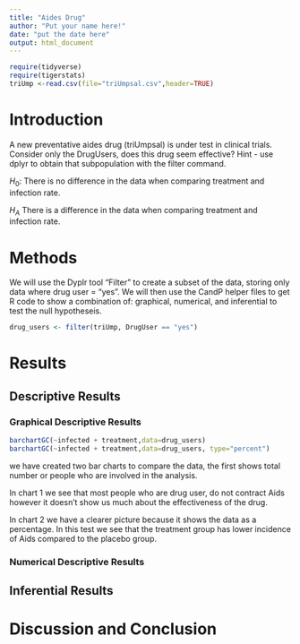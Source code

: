 ```yaml
---
title: "Aides Drug"
author: "Put your name here!"
date: "put the date here"
output: html_document
---
```


```r
require(tidyverse)
require(tigerstats)
triUmp <-read.csv(file="triUmpsal.csv",header=TRUE)
```


# Introduction

<!--In this section you explain what you are trying to show.  Where did the data come from?  What is the research or other question you are trying to answer?.  If you skimp in this section expect to be marked down in your grade. Paint a picture of the project a couple of paragraphs is expected!-->

A new  preventative aides drug (triUmpsal) is under test in clinical trials. Consider only the DrugUsers, does this drug seem effective?  Hint - use dplyr to obtain that subpopulation with the filter command.

$H_0$: There is no difference in the data when comparing treatment and infection rate.

$H_A$ There is a difference in the data when comparing treatment and infection rate.



# Methods


We will use the Dyplr tool "Filter" to create a subset of the data, storing only data where drug user = "yes".
We will then use the CandP helper files to get R code to show a combination of:  graphical, numerical, and inferential to test the null hypotheseis.

```r
drug_users <- filter(triUmp, DrugUser == "yes")
```


<!--Decide on your methods:  use "variable analysis" or other appropriate descriptors.  Make sure to choose at least one graphical method and at least one numerical method. Discuss what data manipulations may be needed for example subsetting or other binning procedures and what sort of graphical displays and inferential tools will be used!-->

# Results

<!--Divide this section into two sub-sections:  One for your descriptive  results and one for your inferential results.!-->

## Descriptive Results

### Graphical Descriptive Results

<!--Graphical results here.  Make sure to show your code.  Provide appropriate labels for axes, giving units if possible, and provide a good title for the graph, too.  Use the graphical results to describe the patterns if any that exist in the data as focused toward the research question. Bottom line is to explain the features of the graph that are relevant to conforming or departing to what is expected by your null hypothesis !-->

```r
barchartGC(~infected + treatment,data=drug_users)
barchartGC(~infected + treatment,data=drug_users, type="percent")
```

we have created two bar charts to compare the data, the first shows total number or people who are involved in the analysis.

In chart 1 we see that most people who are drug user, do not contract Aids however it doesn't show us much about the effectiveness of the drug.

In chart 2 we have a clearer picture because it shows the data as a percentage. In this test we see that the treatment group has lower incidence of Aids compared to the placebo group.


### Numerical Descriptive Results


<!--Numerical results go here. Use the numerical results to describe the patterns if any that exist in the data as focused toward the research question!-->




## Inferential Results

<!--State hypothesis clearly.  Make sure your discussion of the inferential test covers all the aspects that the test output produces, such as test statistic, p-value etc.  Make a decision about the null hypothesis, explain the assumptions on which the selected test/procedure was based, and why the chosen procedure satisfys the assumptions and is appropriate to answer the research question!-->


# Discussion and Conclusion

<!--Discussion and conclusion here.  If you found a relationship be sure to consider whether the relationship occurs because one of the variavbles causes the other, or whether they perhasps are related for some other reason.  Watch the chapter 6 videos from the GeorgeTown videos collection.!-->
